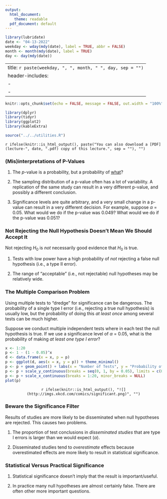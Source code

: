 ```yaml
---
output:
  html_document:
    theme: readable
  pdf_document: default
---
```


```r
library(lubridate)
date <- "04-13-2022"
weekday <- wday(mdy(date), label = TRUE, abbr = FALSE)
month <- month(mdy(date), label = TRUE)
day <- day(mdy(date))
```

---
title: `r paste(weekday, ", ", month, " ", day, sep = "")`
header-includes:
  - \usepackage{float}
  - \usepackage{booktabs}
---

```r
knitr::opts_chunk$set(echo = FALSE, message = FALSE, out.width = "100%", fig.width = 9, fig.align = "center", cache = FALSE, dev = ifelse(knitr::is_html_output(), "png", "pdf"))
```

```r
library(dplyr)
library(tidyr)
library(ggplot2)
library(kableExtra)
```

```r
source("../../utilities.R")
```

`r ifelse(knitr::is_html_output(), paste("You can also download a [PDF](lecture-", date, ".pdf) copy of this lecture.", sep = ""), "")`

### (Mis)interpretations of P-Values

1. The $p$-value is a probability, but a probability of [what](lecture-03-11-2022.html)? 

2. The sampling distribution of a p-value often has a lot of variability. A replication of the same study can result in a very different p-value, and possibly a different conclusion.

3. Significance levels are quite arbitrary, and a very small change in a p-value can result in a very different decision. For example, suppose $\alpha$ = 0.05. What would we do if the p-value was 0.049? What would we do if the p-value was 0.051? 

### Not Rejecting the Null Hypothesis Doesn't Mean We Should Accept It

Not rejecting $H_0$ is *not* necessarily good evidence that $H_0$ is true.

1. Tests with low power have a high probability of *not* rejecting a false null hypothesis (i.e., a type II error). 

0. The range of "acceptable" (i.e., not rejectable) null hypotheses may be relatively wide.

### The Multiple Comparison Problem

Using multiple tests to "dredge" for significance can be dangerous. The probability of a single type I error (i.e., rejecting a true null hypothesis) is usually low, but the probability of doing this *at least once* among several tests can be much higher.

Suppose we conduct multiple independent tests where in each test the null hypothesis is true. If we use a significance level of $\alpha$ = 0.05, what is the probability of making *at least one type I error*? 
```r
x <- 1:20
p <- 1 - (1 - 0.05)^x
d <- data.frame(x = x, p = p)
p <- ggplot(d, aes(x = x, y = p)) + theme_minimal() 
p <- p + geom_point() + labs(x = "Number of Tests", y = "Probability of One or More Type I Errors")
p <- p + scale_y_continuous(breaks = seq(0, 1, by = 0.05), limits = c(0,1), minor_breaks = NULL)
p <- p + scale_x_continuous(breaks = 1:20, minor_breaks = NULL)
plot(p)
```

<center>

`r ifelse(knitr::is_html_output(), "![](http://imgs.xkcd.com/comics/significant.png)", "")`

</center>

### Beware the Significance Filter

Results of studies are more likely to be disseminated when null hypotheses are rejected. This causes two problems.

1. The proportion of test conclusions in *disseminated studies* that are type I errors is larger than we would expect ($\alpha$).

0. Disseminated studies tend to *overestimate* effects because overestimated effects are more likely to result in statistical significance.

### Statistical Versus Practical Significance

1. Statistical significance doesn't imply that the result is important/useful.

2. In practice many null hypotheses are almost certainly false. There are often other more important questions. 
